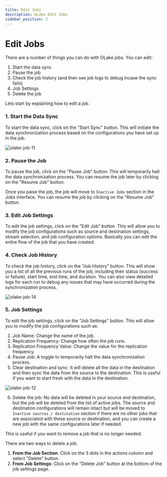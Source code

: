 ```yaml
---
title: Edit Jobs
description: OLake Edit Jobs
sidebar_position: 3
---
```


# Edit Jobs

There are a number of things you can do with OLake jobs. You can edit:
1. Start the data sync
2. Pause the job
3. Check the job history (and then see job logs to debug incase the sync fails)
4. Job Settings
5. Delete the job

Lets start by explaining how to edit a job.

### 1. Start the Data Sync
To start the data sync, click on the "Start Sync" button. This will initiate the data synchronization process based on the configurations you have set up in the job.

![olake-job-11](/img/docs/jobs/olake-job-11.png)

### 2. Pause the Job

To pause the job, click on the "Pause Job" button. This will temporarily halt the data synchronization process. You can resume the job later by clicking on the "Resume Job" button. 

Once you paise the job, the job will move to `Inactive Jobs` section in the Jobs interface. You can resume the job by clicking on the "Resume Job" button.

### 3. Edit Job Settings

To edit the job settings, click on the "Edit Job" button. This will allow you to modify the job configurations such as source and destination settings, stream selection, and job configuration options. Basically you can edit the entire flow of the job that you have created.

### 4. Check Job History

To check the job history, click on the "Job History" button. This will show you a list of all the previous runs of the job, including their status (success or failure), start time, end time, and duration. You can also view detailed logs for each run to debug any issues that may have occurred during the synchronization process.

![olake-job-14](/img/docs/jobs/olake-job-14.png)

### 5. Job Settings

To edit the job settings, click on the "Job Settings" button. This will allow you to modify the job configurations such as:

1. Job Name: Change the name of the job.
2. Replication Frequency: Change how often the job runs.
3. Replication Frequency Value: Change the value for the replication frequency.
4. Pause Job: A toggle to temporarily halt the data synchronization process.
5. Clear destination and sync: It will delete all the data in the destination and then sync the data from the source to the destination. This is useful if you want to start fresh with the data in the destination.

![olake-job-12](/img/docs/jobs/olake-job-12.png)

6. Delete the job: No data will be deleted in your source and destination, but the job will be deleted from the list of active jobs. The source and destination configurations will remain intact but will be moved to `Inactive sources / destination` section if there are no other jobs that are associated with these source or destination, and you can create a new job with the same configurations later if needed.

This is useful if you want to remove a job that is no longer needed.

There are two ways to delete a job:

1. **From the Job Section**: Click on the 3 dots in the actions column and select "Delete" button.
2. **From Job Settings**: Click on the "Delete Job" button at the bottom of the job settings page.

